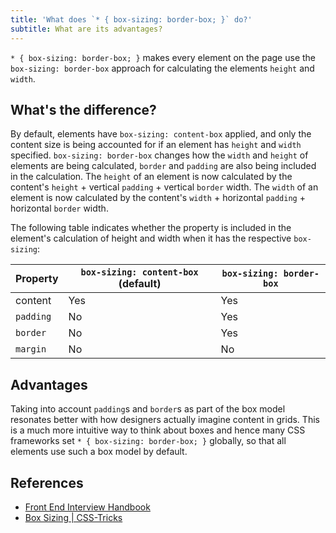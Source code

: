 ```yaml
---
title: 'What does `* { box-sizing: border-box; }` do?'
subtitle: What are its advantages?
---
```


`* { box-sizing: border-box; }` makes every element on the page use the `box-sizing: border-box` approach for calculating the elements `height` and `width`.

## What's the difference?

By default, elements have `box-sizing: content-box` applied, and only the content size is being accounted for if an element has `height` and `width` specified. `box-sizing: border-box` changes how the `width` and `height` of elements are being calculated, `border` and `padding` are also being included in the calculation. The `height` of an element is now calculated by the content's `height` + vertical `padding` + vertical `border` width. The `width` of an element is now calculated by the content's `width` + horizontal `padding` + horizontal `border` width.

The following table indicates whether the property is included in the element's calculation of height and width when it has the respective `box-sizing`:

| Property  | `box-sizing: content-box` (default) | `box-sizing: border-box` |
| --------- | ----------------------------------- | ------------------------ |
| content   | Yes                                 | Yes                      |
| `padding` | No                                  | Yes                      |
| `border`  | No                                  | Yes                      |
| `margin`  | No                                  | No                       |

## Advantages

Taking into account `padding`s and `border`s as part of the box model resonates better with how designers actually imagine content in grids. This is a much more intuitive way to think about boxes and hence many CSS frameworks set `* { box-sizing: border-box; }` globally, so that all elements use such a box model by default.

## References

- [Front End Interview Handbook](https://www.frontendinterviewhandbook.com/css-questions)
- [Box Sizing | CSS-Tricks](https://css-tricks.com/box-sizing/)
